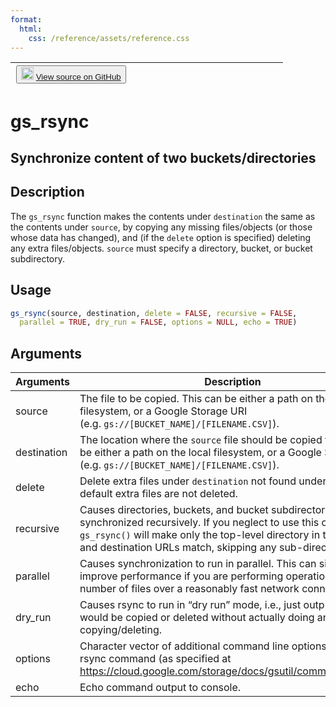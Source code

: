 ```yaml
---
format:
  html:
    css: /reference/assets/reference.css
---
```


| <button class="button"> ![](/reference/assets/GitHub-Mark-32px.png){width="20"} [View source on GitHub](NULL/blob/main/R/gcloud-storage.R#L64) </button> |
|:------------------------------:|:--------------------------------------:|

# gs_rsync

## Synchronize content of two buckets/directories

## Description
The `gs_rsync` function makes the contents under `destination` the same as the contents under `source`, by copying any missing files/objects (or those whose data has changed), and (if the `delete` option is specified) deleting any extra files/objects. `source` must specify a directory, bucket, or bucket subdirectory. 


## Usage
```r
gs_rsync(source, destination, delete = FALSE, recursive = FALSE, 
  parallel = TRUE, dry_run = FALSE, options = NULL, echo = TRUE) 
```

## Arguments
|Arguments|Description|
|---|---|
| source | The file to be copied. This can be either a path on the local filesystem, or a Google Storage URI (e.g. `gs://[BUCKET_NAME]/[FILENAME.CSV]`). |
| destination | The location where the `source` file should be copied to. This can be either a path on the local filesystem, or a Google Storage URI (e.g. `gs://[BUCKET_NAME]/[FILENAME.CSV]`). |
| delete | Delete extra files under `destination` not found under `source` By default extra files are not deleted. |
| recursive | Causes directories, buckets, and bucket subdirectories to be synchronized recursively. If you neglect to use this option `gs_rsync()` will make only the top-level directory in the source and destination URLs match, skipping any sub-directories. |
| parallel | Causes synchronization to run in parallel. This can significantly improve performance if you are performing operations on a large number of files over a reasonably fast network connection. |
| dry_run | Causes rsync to run in "dry run" mode, i.e., just outputting what would be copied or deleted without actually doing any copying/deleting. |
| options | Character vector of additional command line options to the gsutil rsync command (as specified at [https://cloud.google.com/storage/docs/gsutil/commands/rsync](https://cloud.google.com/storage/docs/gsutil/commands/rsync)). |
| echo | Echo command output to console. |







